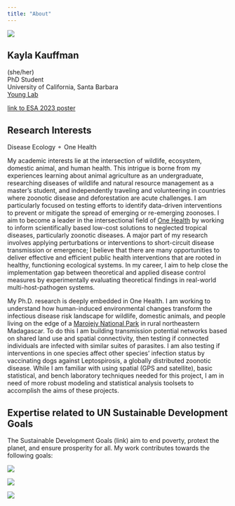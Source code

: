 ```yaml
---
title: "About"
---
```


![](cover.jpeg){fig-align="center"}

## Kayla Kauffman

| (she/her) 
| PhD Student 
| University of California, Santa Barbara 
| [Young Lab](https://young-lab.eemb.ucsb.edu/)

[link to ESA 2023 poster](publications.qmd#%20ESA%20poster%202023)

## Research Interests

Disease Ecology ⚬ One Health

My academic interests lie at the intersection of wildlife, ecosystem, domestic animal, and human health. This intrigue is borne from my experiences learning about animal agriculture as an undergraduate, researching diseases of wildlife and natural resource management as a master's student, and independently traveling and volunteering in countries where zoonotic disease and deforestation are acute challenges. I am particularly focused on testing efforts to identify data-driven interventions to prevent or mitigate the spread of emerging or re-emerging zoonoses. I aim to become a leader in the intersectional field of [One Health](https://www.onehealthcommission.org/en/why_one_health/what_is_one_health/) by working to inform scientifically based low-cost solutions to neglected tropical diseases, particularly zoonotic diseases. A major part of my research involves applying perturbations or interventions to short-circuit disease transmission or emergence; I believe that there are many opportunities to deliver effective and efficient public health interventions that are rooted in healthy, functioning ecological systems. In my career, I aim to help close the implementation gap between theoretical and applied disease control measures by experimentally evaluating theoretical findings in real-world multi-host-pathogen systems.

My Ph.D. research is deeply embedded in One Health. I am working to understand how human-induced environmental changes transform the infectious disease risk landscape for wildlife, domestic animals, and people living on the edge of a [Marojejy National Park](https://en.wikipedia.org/wiki/Marojejy_National_Park) in rural northeastern Madagascar. To do this I am building transmission potential networks based on shared land use and spatial connectivity, then testing if connected individuals are infected with similar suites of parasites. I am also testing if interventions in one species affect other species' infection status by vaccinating dogs against Leptospirosis, a globally distributed zoonotic disease. While I am familiar with using spatial (GPS and satellite), basic statistical, and bench laboratory techniques needed for this project, I am in need of more robust modeling and statistical analysis toolsets to accomplish the aims of these projects.

## Expertise related to UN Sustainable Development Goals

The Sustainable Development Goals (link) aim to end poverty, protext the planet, and ensure prosperity for all. My work contributes towards the following goals:

::: {layout-ncol="3"}
[![](goal-3.png)](https://sdgs.un.org/goals/goal3)

[![](goal-15.png)](https://sdgs.un.org/goals/goal15)

[![](goal-17.png)](https://sdgs.un.org/goals/goal17)
:::
